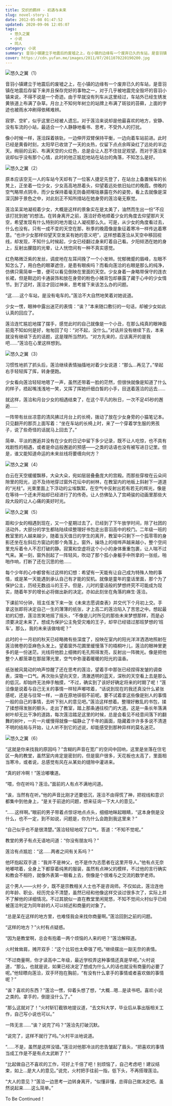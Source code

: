 ```yaml
---
title: 交织的羁绊 - 初遇与未来
slug: novel-story-1
date: 2012-05-08 01:47:52
updated: 2020-09-06 12:05:07
tags:
  - 悠久之翼
  - 小说
  - 同人
category: 小说
summary: 音羽小镇建立于地震后的废墟之上，在小镇的边缘有一个废弃已久的车站，是音羽镇在地震后存留下来并且保存完好的事物之一，对于几乎被地震完全毁坏的音羽小镇来说，不得不说是一个奇迹。
cover: https://cdn.yufan.me/images/2011/07/2011070220190200.jpg
---
```


![悠久之翼（1）](https://cdn.yufan.me/images/2011/07/2011070220320500.jpg)

<MusicPlayer netease={527794} />

音羽小镇建立于地震后的废墟之上，在小镇的边缘有一个废弃已久的车站，是音羽镇在地震后存留下来并且保存完好的事物之一，对于几乎被地震完全毁坏的音羽小镇来说，不得不说是一个奇迹。由于早就没有列车从这里经过，车站外已经生锈发黄铁道上布满了杂草。月台上不知何年树立的站牌上布满了斑驳的苔藓，上面的字迹也被雨水冲刷得依稀难辨。

寂寥、空旷，似乎这里已经被人遗忘。对于莲洽来说却是他最喜欢的地方，安静、没有车流的小站，最适合一个人静静地看书、思考，不受外人的打扰。

像小时候一样，莲洽踩着铁轨，一边伸开双臂保持平衡，一边向着车站前进。此时已经是黄昏时刻，太阳早已收敛了一天的炎热，仅留下点点余晖染红了远处的半边天。绚丽的云彩、布满天空的火红色，总是会让人忍不住驻足观望。而对于莲洽来说却似乎没有那个心情，此时的他正尴尬地站在站台的角落，不知怎么是好。

![悠久之翼（2）](https://cdn.yufan.me/images/2011/07/2011070220322300.jpg)

原本应该空无一人的车站今天却有了一位客人捷足先登了，在站台上备置候车的长凳上，正坐着一位少女，少女高高地昂着头，仰望着远处依旧灿烂的晚霞。傍晚的空气略带点阴冷，而少女保持着毫无防备把喉咙暴露在外的姿势，看上去就像是深深沉醉于景色之中，对此刻正不知所措站在她身旁的莲洽毫无察觉。

莲洽呆呆地凝视着少女，大概是这样的景象实在是太美了，油然而生出一份“不应该打扰到她”的想法。在转身离开之前，莲洽好奇地顺着少女的角度去仰望那片天空，希望发现有什么特别的地方能让人凝视那么久。可是，从少女的角度看过去，什么也没有。只有一成不变的天空在那，秋季的晚霞像是象征着寒冷一样传达着寒意。“也许少女那样仰望天空发呆有她的意义吧”，这样想着莲洽从天空中移回视线，却发现，不知什么时候起，少女已经翻过身来盯着自己看。夕阳倾洒在她的身上，反射出朦胧的光晕，让人恍惚间有一种不真实感觉。

红色略微泛紫的发丝，调皮地在左耳间挽了一个小发辫。忧郁微蹙的眉峰，左眼不知怎么了，用白色的眼罩遮住，是患有眼疾吗？而看向莲洽的右眼是那么的纯净，仿佛只需简单一瞥，便可以看见倒映在里面的天空。少女身着一身略带保守的连衣长裙，但是鞋边的卡通装饰和放在身旁的粉色小猪背包却暴露了藏于心中的少女情节。到了这时，莲洽才回过神来，思考接下来该怎么办的问题。

“这……这个车站，是没有电车的。”莲洽不大自然地笑着对她说道。

少女一愣，眼神中露出迷茫的表情：“诶？”本来随口敷衍的一句话，却被少女如此认真的回应了。

莲洽连忙尴尬地摆了摆手，感觉此时的自己就像是一个小丑，在那么纯真的眼神面前竟不知如何是好，匆匆回了句：“对不起，没什么。”对话并没有继续下去，本来就没有继续下去的话题，这是理所当然的。“对方先来的，应该离开的是我吧……”莲洽在心里这样想到。

![悠久之翼（3）](https://cdn.yufan.me/images/2011/07/2011070220323300.jpg)

习惯性地抓了抓头后，莲洽继续表情抽搐地对着少女说道：“那么…再见了。”举起右手轻轻挥了挥，转身便跑。

少女看向莲洽轻轻地嗯了一声，虽然还带着一脸的茫然，但很快就像是知道了什么的样子，捂起嘴浅浅地一笑，又挥了挥她纤细白皙的小手，目送着莲洽的远去……

就这样，莲洽和月台少女的相遇结束了，在这个平凡的秋日，一次不足45秒的邂逅……

一阵带有丝丝凉意的清风拂过月台上的长椅，拨动了放在少女身旁的小猫笔记本。只见翻开的那页上面写着：“坐在车站的长椅上时，来了一个穿着学生服的男孩子，说了些奇怪的话就马上回去了。”

简单、平淡的邂逅并没有在少女的日记中留下多少记录，既不让人吃惊，也不具有戏剧性的相遇，或者是命运般邂逅的预感——之类的话语也没有被写进日记里。但是，谁又能知道命运的未来丝线将要缠向何方？

![悠久之翼（4）](https://cdn.yufan.me/images/2011/07/2011070220315800.jpg)

白云在天空缓缓飘移，大朵大朵，宛如层层叠叠庞大的宫殿。而那些穿梭在云朵间隙里的阳光，迫不及待地穿过窗外花坛中的树林，在教室内的地板上斜射下一道道的“光柱”。光束里面上下浮动的尘埃飘絮，在空气中反射出若有若无的辉光，像是在等待一个还未开始却已经进行了的传奇。让人仿佛坠入了宫崎骏的动画里那些大段大段的让人心痛的美好时光。

![悠久之翼（5）](https://cdn.yufan.me/images/2011/07/2011070220315100.jpg)

距和少女的相遇到现在，又一个星期过去了。已经到了下午放学时间，除了社团的活动外，大部分的学生都陆陆续续整理好书包走出音羽高中的校门。二年级一班的教室里的人越来越少，随着当天值日的学生的离开，教室中只剩下一个孤零零的身影还坐在左斜后方窗边的那个角落上。窗外，操场上的喧哗声越来越小，整个空间里充斥着令人不忍打破的静。寂寞和空虚将这个小小的身体重重包裹，让人喘不过气来。某一刻，窗外刮起了一阵轻风，吹动了那个孤小身躯手中所拿的一张纸，啪啪作响，打断了还在沉思的他……

每个少年的心中都曾有过这样的幻想：希望有一天能有让自己成为特殊人物的事情，或是某一天能遇到承认自己有才能的契机。就像是童年的童话里面，那个为了保护公主，历经无数战斗的王子。但是，儿时的童话般的梦想终究不可能成为现实，随着年岁的增长必将做出新的决定。亦如此刻坐在角落的麻生·莲洽。

下课前10分钟，班主任发下来一张《未来志愿调查表》并交代下个月初上交。手拿这张即将决定自己一生的薄薄的纸张，才上高二的莲洽陷入了苦思之中。想起最初的幻想，莲洽苦笑地摇了摇头，“不像是儿时所见的那些未来梦想那样，而是必须要决定未来了。想成为保护公主免受灾难的王子，却早已经错过那班梦想的‘班车’。那么，我的未来该做啥呢？”

此时的十一月初的秋天已经略微有些深度了，投映在室内的阳光洋洋洒洒地照射在莲洽微卷的亚麻色头发上。望着窗外花圃里缓慢落下的梧桐叶儿，莲洽的眼神里更多的是一份迷茫。光线将他脸上细微的毛孔照得发亮，反射出一阵微光。像是把他整个人都笼罩在那层薄光里，空气中弥漫着暖暖的阳光的温香。

纸张被风晃动的响声惊醒了还在思考的莲洽，望着手中那张已经捏得发皱的调查表，深吸一口气。再次抬头望向天空，清澈透明的蓝天，深秋的天空看上去是那么的低沉，却始终无法伸手触摸，“不过，确实到了该好好确定将来的时期了呢！”莲洽像是说着与自己无关的事情一样轻声嘟哝着，“话说到现在的我还真没什么紧张感呢，还是与往常一样，一直在原地徘徊不前呢。要不试着拿这些像是别人的事情一般的自己的事情，去听下别人的意见吧。”莲洽这样想着。整理好散乱的书包，揉了揉想得发胀的额头，走出了教室，踏上那条通往校门的大道。这是一条长年落满树叶却无比干净的道路，每次莲洽踏足这里的时候，总是会看见不经意间落下的翻舞的树叶，一片一片缓慢得就像一幅静止了千年的画面，隐藏着许许多多说不清道不明的结局与开始，让人听不到它的述说，却能感受到那种异样的莫名迷茫。

![悠久之翼（6）](https://cdn.yufan.me/images/2011/07/2011070220314300.jpg)

“这就是你来找我的原因吗？”含糊的声音在宽广的空间中回响，这里是坐落在住宅区一角的教堂，虽然室内肯定是密封的，但是窗户很多，天花板也太高了，里面相当寒冷，或者说，总感觉有风在从某处的缝隙中灌进来。

“真的好冷啊！”莲洽嘟囔道。

“喂，你在听吗？莲洽。”面前的人有点不满地问道。

“诶，当然有在听。”他的声音比刚才还要低沉，莲洽不由得慌了神，把视线和意识都集中到他身上，“是关于前途的问题，想来征询一下大人的意见。”

“……这样啊。”眼前的男子带着点惊讶地点点头，细细地眯起眼睛，“这本身倒是没什么，也不一定，到不如说，问题是，你为什么会跑到我这里来？”

“自己似乎也不是很清楚。”莲洽轻轻地叹了口气，答道：“不知不觉呢。”

教堂的男子有点无语地问道：“你没有朋友吗？”

莲洽有点尴尬：“这……两者之间有关系吗？”

他环抱起双手道：“我并不是神父，也不是作为志愿者在这里开导人。”他有点无奈地嘟哝着，全身上下都穿着纯黑的服装，虽然有点神父的模样，不过他的言行确实和教会不相符，就像外表第一眼看上去，倒像是个很难与之交流的数学老师。

这个男人——火村·夕，既不是宗教相关人士也不是咨询师。不仅如此，莲洽连他的年龄、职业、经历完全不清楚，虽然已经和他像这样交谈过很多次了，实际上并不了解他的详细情况。不过其貌似一直在教堂里闲晃悠，不知不觉间火村似乎已经被莲洽判定为同年龄的人可以倾述和商量的对象了。

“总是呆在这样的地方里，也难怪我会来找你商量啊。”莲洽回到之前的问题。

“这样的地方？”火村有点疑惑。

“因为是教堂啊，总会有抱着一两个烦恼的人来的吧？”莲洽解释道。

火村耸耸肩，摊开双手：“这个比较也太牵强了吧。”继续摆出一副无奈的表情。

“不过商量啊，你才读高中二年级，最近学校弄这种事情还真是早呢。”火村说道，“那么，也就是说，如果已经决定了想成为什么人的话也就没有商量的必要了呢。”他轻瞟向莲洽，双手环抱在胸前，“有没有什么拿手的事情或者喜欢做的事情呢？”

“诶？喜欢的东西？”莲洽一愣，仰着头想了想，“大概…嗯…是读书吧。喜欢小说之类的。拿手的，倒是没什么了。”

“那么这就对了！”火村斩钉截铁地提议道，“去文科大学，毕业后从事出版相关工作，自己写小说也可以。”

一阵无言……“诶？说完了吗？”莲洽先打破沉默。

“说完了，这样不就行了吗。”火村平淡地说道。

“……不是，虽然是这样没错。”莲洽对他那冷淡的忠告皱起了眉头，“把喜欢的事情当成工作是不是有点太武断了？”

“比起做自己不喜欢的工作，可好上千倍了吧！别烦恼了，自己考虑吧！建议结束，如上…是大人的意见。”说完，火村把手往前一指，低下头，不再搭理莲洽。

“大人的意见？”莲洽一边思考一边转身离开，“似懂非懂，总得自己做决定吧。虽然说起来……这么简单。”

To Be Continued！
